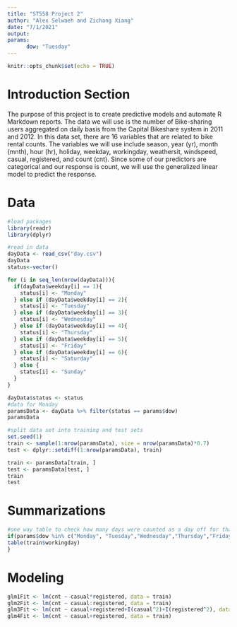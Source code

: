 ```yaml
---
title: "ST558 Project 2"
author: "Alex Selwaeh and Zichang Xiang"
date: "7/1/2021"
output: 
params: 
      dow: "Tuesday"
---
```


```r
knitr::opts_chunk$set(echo = TRUE)
```

# Introduction Section  
The purpose of this project is to create predictive models and automate R Markdown reports. The data we will use is the number of Bike-sharing users aggregated on daily basis from the Capital Bikeshare system in 2011 and 2012. In this data set, there are 16 variables that are related to bike rental counts. The variables we will use include season, year (yr), month (mnth), hour (hr), holiday, weekday, workingday, weathersit, windspeed, casual, registered, and count (cnt). Since some of our predictors are categorical and our response is count, we will use the generalized linear model to predict the response.

# Data
```r
#load packages
library(readr)
library(dplyr)
```


```r
#read in data
dayData <- read_csv("day.csv")
dayData
status<-vector()

for (i in seq_len(nrow(dayData))){
  if(dayData$weekday[i] == 1){
    status[i] <- "Monday"
  } else if (dayData$weekday[i] == 2){
    status[i] <- "Tuesday"
  } else if (dayData$weekday[i] == 3){
    status[i] <- "Wednesday"
  } else if (dayData$weekday[i] == 4){
    status[i] <- "Thursday"
  } else if (dayData$weekday[i] == 5){
    status[i] <- "Friday"
  } else if (dayData$weekday[i] == 6){
    status[i] <- "Saturday"
  } else {
    status[i] <- "Sunday"
  }
}

dayData$status <- status
#data for Monday
paramsData <- dayData %>% filter(status == params$dow)
paramsData
```


```r
#split data set into training and test sets
set.seed(1)
train <- sample(1:nrow(paramsData), size = nrow(paramsData)*0.7)
test <- dplyr::setdiff(1:nrow(paramsData), train)

train <- paramsData[train, ]
test <- paramsData[test, ]
train
test
```

# Summarizations
```r
#one way table to check how many days were counted as a day off for that specific day
if(params$dow %in% c("Monday", "Tuesday","Wednesday","Thursday","Friday")){
table(train$workingday)  
}


```

# Modeling
```r

glm1Fit <- lm(cnt ~ casual*registered, data = train)
glm2Fit <- lm(cnt ~ casual:registered, data = train)
glm3Fit <- lm(cnt ~ casual+registered+I(casual^2)+I(registered^2), data = train)
glm4Fit <- lm(cnt ~ casual+registered, data = train)

```

